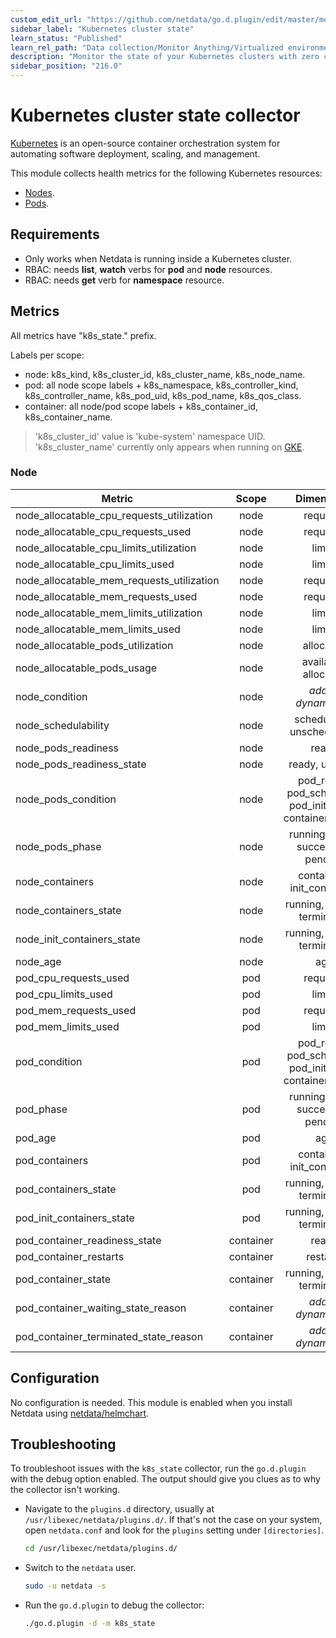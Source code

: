 ```yaml
---
custom_edit_url: "https://github.com/netdata/go.d.plugin/edit/master/modules/k8s_state/README.md"
sidebar_label: "Kubernetes cluster state"
learn_status: "Published"
learn_rel_path: "Data collection/Monitor Anything/Virtualized environments"
description: "Monitor the state of your Kubernetes clusters with zero configuration, per-second metric granularity, and interactive visualizations."
sidebar_position: "216.0"
---
```



# Kubernetes cluster state collector

[Kubernetes](https://kubernetes.io/) is an open-source container orchestration system for automating software
deployment, scaling, and management.

This module collects health metrics for the following Kubernetes resources:

- [Nodes](https://kubernetes.io/docs/concepts/architecture/nodes/).
- [Pods](https://kubernetes.io/docs/concepts/workloads/pods/).

## Requirements

- Only works when Netdata is running inside a Kubernetes cluster.
- RBAC: needs **list**, **watch** verbs for **pod** and **node** resources.
- RBAC: needs **get** verb for **namespace** resource.

## Metrics

All metrics have "k8s_state." prefix.

Labels per scope:

- node: k8s_kind, k8s_cluster_id, k8s_cluster_name, k8s_node_name.
- pod: all node scope labels + k8s_namespace, k8s_controller_kind, k8s_controller_name, k8s_pod_uid, k8s_pod_name,
  k8s_qos_class.
- container: all node/pod scope labels + k8s_container_id, k8s_container_name.

> 'k8s_cluster_id' value is 'kube-system' namespace UID. 'k8s_cluster_name' currently only appears when running
> on [GKE](https://cloud.google.com/kubernetes-engine).

### Node

| Metric                                    |   Scope   |                           Dimensions                            |   Units    |
|-------------------------------------------|:---------:|:---------------------------------------------------------------:|:----------:|
| node_allocatable_cpu_requests_utilization |   node    |                            requests                             |     %      |
| node_allocatable_cpu_requests_used        |   node    |                            requests                             |  millicpu  |
| node_allocatable_cpu_limits_utilization   |   node    |                             limits                              |     %      |
| node_allocatable_cpu_limits_used          |   node    |                             limits                              |  millicpu  |
| node_allocatable_mem_requests_utilization |   node    |                            requests                             |     %      |
| node_allocatable_mem_requests_used        |   node    |                            requests                             |   bytes    |
| node_allocatable_mem_limits_utilization   |   node    |                             limits                              |     %      |
| node_allocatable_mem_limits_used          |   node    |                             limits                              |   bytes    |
| node_allocatable_pods_utilization         |   node    |                            allocated                            |     %      |
| node_allocatable_pods_usage               |   node    |                      available, allocated                       |    pods    |
| node_condition                            |   node    |                    <i>added dynamically</i>                     |   status   |
| node_schedulability                       |   node    |                   schedulable, unschedulable                    |   state    |
| node_pods_readiness                       |   node    |                              ready                              |     %      |
| node_pods_readiness_state                 |   node    |                         ready, unready                          |    pods    |
| node_pods_condition                       |   node    | pod_ready, pod_scheduled,<br/>pod_initialized, containers_ready |    pods    |
| node_pods_phase                           |   node    |               running, failed, succeeded, pending               |    pods    |
| node_containers                           |   node    |                   containers, init_containers                   | containers |
| node_containers_state                     |   node    |                  running, waiting, terminated                   | containers |
| node_init_containers_state                |   node    |                  running, waiting, terminated                   | containers |
| node_age                                  |   node    |                               age                               |  seconds   |
| pod_cpu_requests_used                     |    pod    |                            requests                             |  millicpu  |
| pod_cpu_limits_used                       |    pod    |                             limits                              |  millicpu  |
| pod_mem_requests_used                     |    pod    |                            requests                             |   bytes    |
| pod_mem_limits_used                       |    pod    |                             limits                              |   bytes    |
| pod_condition                             |    pod    | pod_ready, pod_scheduled,<br/>pod_initialized, containers_ready |   state    |
| pod_phase                                 |    pod    |               running, failed, succeeded, pending               |   state    |
| pod_age                                   |    pod    |                               age                               |  seconds   |
| pod_containers                            |    pod    |                   containers, init_containers                   | containers |
| pod_containers_state                      |    pod    |                  running, waiting, terminated                   | containers |
| pod_init_containers_state                 |    pod    |                  running, waiting, terminated                   | containers |
| pod_container_readiness_state             | container |                              ready                              |   state    |
| pod_container_restarts                    | container |                            restarts                             | restarts/s |
| pod_container_state                       | container |                  running, waiting, terminated                   |   state    |
| pod_container_waiting_state_reason        | container |                    <i>added dynamically</i>                     |   state    |
| pod_container_terminated_state_reason     | container |                    <i>added dynamically</i>                     |   state    |

## Configuration

No configuration is needed. This module is enabled when you install Netdata
using [netdata/helmchart](https://github.com/netdata/helmchart#netdata-helm-chart-for-kubernetes-deployments).

## Troubleshooting

To troubleshoot issues with the `k8s_state` collector, run the `go.d.plugin` with the debug option enabled. The
output should give you clues as to why the collector isn't working.

- Navigate to the `plugins.d` directory, usually at `/usr/libexec/netdata/plugins.d/`. If that's not the case on
  your system, open `netdata.conf` and look for the `plugins` setting under `[directories]`.

  ```bash
  cd /usr/libexec/netdata/plugins.d/
  ```

- Switch to the `netdata` user.

  ```bash
  sudo -u netdata -s
  ```

- Run the `go.d.plugin` to debug the collector:

  ```bash
  ./go.d.plugin -d -m k8s_state
  ```
